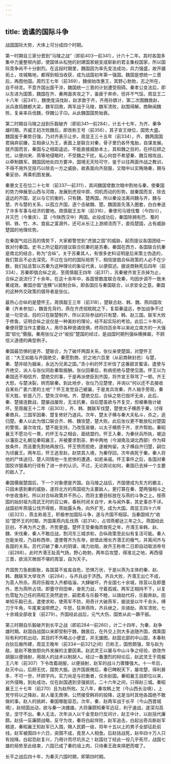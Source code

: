 ```yaml
---
---
---
```

title: 诡谲的国际斗争
---




战国国际大势，大体上可分成四个时期。

第一时期自三家分晋到“马陵之战”（即前403—前341），计六十二年。其时各国多集中力量整顿内部，使国体从松弛的封建国家蜕变成崭新的君主集权国家，所以国际竞争尚不十分剧烈。在这段时期里，魏国因为率先变法成功，兵力强盛，故开疆拓土，攻城略地，都得到相当收获，成为战国初年第一强国。魏国是想统一三晋后，再图他国。周烈王七年（前369），魏侯始改惠王，其野心勃勃，志之所在，自不待言。不意齐国出面干涉，魏国统一三晋的计划遭受阻碍。秦孝公变法后，即以东进为国策，魏国在齐、秦两面夹攻之下，虽疲于奔命，但并不气馁。周显王二十八年（前341），魏使庞涓伐赵，赵求救于齐，齐用孙膑计，第二次围魏救赵，派兵直捣魏都大梁，魏军回救，两军战于马陵，魏军溃败，赵围得解。商鞅闻魏败，复亲率兵伐魏，俘魏公子卬。从此魏国国势始衰。

第二时期自马陵之战到乐毅破齐（即前341—前284），计五十七年，为齐、秦争雄时期。齐威王初次败魏后，即改称王号（前356），其子宣王继位，国势大盛。魏国鉴于秦势日强，乃对齐表示让步。周显王三十五年（前334），齐、魏两国国君捐弃前嫌，互相承认为王，表面上是联合对秦，骨子里仍各怀鬼胎，自谋发展。就齐国而言，秦国与之相距遥远，不能直接威胁本土，其和魏之目的，在纾后顾之忧，以便向宋、燕等地侵略时，不受魏之干扰，私心何尝不希望秦、魏互相攻战，以牵制魏军。魏国因地处四方要冲，国境无天险可守，鉴于以往两面作战之教训，不得不用外交技巧以除去一方之威胁，故表面向齐屈服，又暗中以实贿赂秦，期与秦妥协，再乘机图发展。

秦惠文王在位二十七年（前337—前311），其间魏国曾数次暗中割地与秦，使秦国的势力伸展至山西与河南，发展到虎视中原、伺机而动的形势。就秦国而言，除去遥远的齐国，足以与它抗衡的，只有魏、楚两国。所以秦设法离间魏与齐，魏与楚，齐与楚的关系，以孤立齐国，逐个击破魏、楚。魏国首先落入圈套，白白奉送了许多军事与经济的要地。周慎靓王五年（前316），秦使司马错伐蜀（今四川），并灭巴（今重庆）、苴（今陕西汉中）两国。此役成功后，秦国除拥有巴、蜀的铜、铁、竹、木、食盐之富源外，还可从长江上游顺流而下，直捣楚国，占有威胁楚国的地理优势。

在秦国气焰日高的情势下，大家都警觉到“虎狼之国”的威胁，起而提议各国团结一致对付秦国。史书上所记载的提议联合抗秦的是苏秦。秦国在西方，各国联合抗秦是南北的结合，称为“合纵”。关于苏秦其人，有很多史料证明是后来策士伪造的，我们暂且不必去深究。不过在当时的国际局势下，相信提倡合纵政策的人必不在少数，我们姑且暂以苏秦为这种理论的象征代表，以便叙述。据说商鞅死后四年（前334），苏秦即倡合纵之说，至周慎靓王四年（前317），苏秦被齐宣王杀掉为止，合纵之说流行了十余年。在这十余年中，各国曾数度联合攻秦，均因步调不一致未著成效。秦国亦倡“连横”以抵制合纵，即各国应与秦国联合，以求安全之意。秦国的这种外交政策的倡导者是张仪。

最热心合纵的是楚怀王。周慎靓王三年（前318），楚联合赵、韩、魏、燕四国攻秦（齐未参加），魏首先背约，燕在齐虎视眈眈之下，复距秦遥远，参加战争不过是一句空话，目的只在联楚制齐，所以实际参战的只有楚、韩、赵三国。联军大败于修鱼，证明合纵之说仅是一种美妙的理论，经不起实际的考验。此后二十年间，秦便将楚当作主要敌人，用尽各种诡谲伎俩，终将四百余年以来屹立南方的一大强国“软化”慑服。秦用张仪之计“收拾”楚国的经过，是战国时期列强纵横捭阖，不顾信义道德的典型例子。

秦国最恐惧的是齐、楚联合，为了破坏两国关系，张仪亲使楚国，对楚怀王说：“大王如能与齐国绝交，秦愿割商、於之地六百里（从前商鞅封邑）与楚，秦、楚并结为姻亲，永远为兄弟之国。”贪小利的怀王听信了这番甜言蜜语，遣使与齐绝交，派人与张仪同赴秦取报酬。张仪回秦后，称病拒绝与楚使见面。怀王以为秦国还不相信齐、楚绝交的事，于是再派使臣到齐国，将齐宣王辱骂了一顿。齐王大怒，与楚决裂，转而联秦。到此地步，张仪乃见楚使，并询以“何以还不去接收自某处广袤六里的土地”？怀王发觉自己被骗，于是发兵攻秦，齐人袖手旁观，秦军大胜，斩首八万，楚失汉中地。齐、楚绝交后，合纵之势已毁坏无余，此后，秦、楚接连数战，楚屡战屡败，无法抗秦，自后楚虽欲与齐复交，但被秦施计破坏。至周赧王十二年（前303），齐、韩、魏联军伐楚，楚使太子横质于秦，讨得秦救兵，三国军因秦、楚复修好乃退兵。次年，楚太子横与秦大夫私斗，杀之，逃归楚。秦人以此为借口联合齐、韩、魏攻楚，楚大败。此后张仪更不敢放松对楚国的警惕，屡次攻伐，楚不能支持，乃改弦易辙，以太子横质于齐，求齐帮助。秦昭襄王不愿功亏一篑，约怀王与之相会，面结盟约。怀王入秦，为秦伏兵所执，被迫以藩臣之礼朝见秦昭襄王，并被要求割巫、黔中两地（今湖南及湖北西部）作为释放条件，而且要先割地再放归。怀王愤而拒绝，遂被拘留。太子横自齐归楚，嗣位为顷襄王。两年后，怀王逃至赵，赵禁其入境，为秦俘回，次年病死于秦。秦人将他的尸体送归，楚人同情他一生悲惨的遭遇，如悲亲戚。怀王事件之后，各国对秦国狡诈狠毒的行径有了进一步的认识。不过，无论舆论如何，秦国已去掉一个主要的敌人了。

秦国慑服楚国后，下一个对象便是齐国。自马陵之战后，齐国便成为东方的霸主，只因未感到秦的威胁，遂将北方的燕国视为主要敌人，更打算在秦、楚两强相斗之中坐收渔利，所以对合纵政策并不热心，而将主要目标放在与燕的斗争之上。按燕国的始封祖为周武王时的召公奭，春秋时闭关自守，未与闻外事，其史事亦不详。战国初年燕僖公伐齐得胜，燕始露头角，向外扩充，成为大国。周显王四十六年（前323），燕主称易王，积极参加国际斗争，遂与齐国不相容。当秦国倾力“收拾”楚怀王的时期，齐国乘燕内乱伐燕（前314），占领燕都达三年之久。燕国经此巨创，不再为齐之患，齐势更盛。楚怀王受秦侮弄致死之年，齐湣王率韩、赵、魏、宋伐秦，秦人不敢应战，割河东三城求和，合纵政策至此似有复活可能。秦人岂能坐视，乃自称西帝，遣使尊齐为东帝，欲借此增长齐湣王的傲气，并离间齐与各国的关系。苏代识破了秦人的阴谋，竭力劝阻，故齐王称帝二日即自动取消帝号（前288）。此时齐湣王趾高气扬，野心勃勃，两年后攻楚，得淮北之地，再西侵三晋，欲消灭微弱不堪的周室，自为天子。

齐国势力急剧膨胀，各国莫不岌岌自危，恐惧万状，于是以燕为主体的秦、赵、韩、魏联军大举攻齐（前284），与齐兵战于济西。齐兵大败，齐湣王出亡不成，为莒人所杀。燕将乐毅攻入齐都临淄，大肆破坏。齐全国七十余城，除莒以及即墨外，悉为燕所占领。即墨守将田单，奋死力战，守着孤城，两军正相持不下，以复仇雪耻为己任的燕昭王突然逝世，嗣君素与乐毅不睦，以骑劫代将，乐毅奔赵。田单知乐毅已去，遣使求和，使燕军不防，用奇计大破燕军，据说是以牛千余头，缚刀于牛角，牛尾束油带燃之，牛怒，狂奔燕阵，齐兵继之，杀骑劫，燕军溃败，七十余城全部收复（前279）。齐国经此战后，元气大伤，国势从此一蹶不振。

第三时期自乐毅破齐到长平之战（即前284—前260），计二十四年，为秦、赵争雄时期。赵国自战国以来即受制于魏，魏衰后，在外交上则大多追随齐国，偶乘国际有利时机出动，其目的不外略占小便宜，并无雄图。赵国北部的中山国，本春秋白狄后裔所建，周显王晚年（前334—前321之间）已称王，国势颇强，常与赵为敌，是赵不敢放胆向外发展的主要因素。赵武灵王以屡与中山斗争之经验，欲改作胡服以便骑射，用胡人的战术以制胡人。经过一番激烈的辩论后，赵武灵王于周赧王八年（前307）下令改着胡服，以便骑射，赵军的战斗力骤臻强大。十一年后，赵灭中山，后顾无忧，国势大振。迨齐国衰微后，秦已睥睨天下，屡攻楚，得利甚多，不可一世，环顾宇内，实力尚足与抗衡者，仅余赵国。秦昭襄王自即位以来，对外侵略，到处成功，仅在赵国遇到坚强抵抗，二十六年之间，只得赵三城。秦昭襄王三十七年（前270）且为赵所败。又八年，秦攻韩上党（今山西长治境），上党守将以之降赵，赵人毫无畏惧，公然接受韩将的投降，这是当时其他各国绝不敢做的事。赵人的挑衅，秦国哪能容忍。次年，秦、赵两军战于长平（今山西晋城境），赵倾国出动，欲与秦一决雌雄。大将廉颇知秦军远征，利于速战，遂深沟高垒，坚守不出。秦人无法，次年派人以千金至赵行反间计，赵王中计，以赵括代廉颇。赵括一反廉颇战略，反守为攻，秦将白起佯败，赵军追击，白起出奇兵断赵军粮道，秦昭襄王知赵军已入围，赐人民爵一级，将年十五以上的男子全部征赴前线，赵军被围四十六日，突围不成，竟至人人相食。后赵括战死，赵卒四十万人只有投降。白起恐赵复兴，乃用计而尽坑杀之！赵国壮丁经此一役几乎死尽，战国七雄的局势至此结束，六国已成了秦的俎上肉，只待秦王政来择肥而噬了。

长平之战后四十年，为秦灭六国时期，即第四时期。